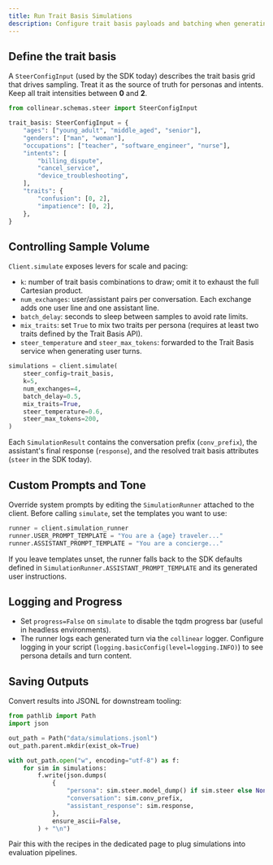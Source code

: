 ```yaml
---
title: Run Trait Basis Simulations
description: Configure trait basis payloads and batching when generating conversations with the Collinear Python SDK.
---
```


## Define the trait basis

A `SteerConfigInput` (used by the SDK today) describes the trait basis grid that drives sampling. Treat it as the source of truth for personas and intents. Keep all trait intensities between **0** and **2**.

```python
from collinear.schemas.steer import SteerConfigInput

trait_basis: SteerConfigInput = {
    "ages": ["young_adult", "middle_aged", "senior"],
    "genders": ["man", "woman"],
    "occupations": ["teacher", "software_engineer", "nurse"],
    "intents": [
        "billing_dispute",
        "cancel_service",
        "device_troubleshooting",
    ],
    "traits": {
        "confusion": [0, 2],
        "impatience": [0, 2],
    },
}
```

## Controlling Sample Volume

`Client.simulate` exposes levers for scale and pacing:

- `k`: number of trait basis combinations to draw; omit it to exhaust the full Cartesian product.
- `num_exchanges`: user/assistant pairs per conversation. Each exchange adds one user line and one assistant line.
- `batch_delay`: seconds to sleep between samples to avoid rate limits.
- `mix_traits`: set `True` to mix two traits per persona (requires at least two traits defined by the Trait Basis API).
- `steer_temperature` and `steer_max_tokens`: forwarded to the Trait Basis service when generating user turns.

```python
simulations = client.simulate(
    steer_config=trait_basis,
    k=5,
    num_exchanges=4,
    batch_delay=0.5,
    mix_traits=True,
    steer_temperature=0.6,
    steer_max_tokens=200,
)
```

Each `SimulationResult` contains the conversation prefix (`conv_prefix`), the assistant's final response (`response`), and the resolved trait basis attributes (`steer` in the SDK today).

## Custom Prompts and Tone

Override system prompts by editing the `SimulationRunner` attached to the client. Before calling `simulate`, set the templates you want to use:

```python
runner = client.simulation_runner
runner.USER_PROMPT_TEMPLATE = "You are a {age} traveler..."
runner.ASSISTANT_PROMPT_TEMPLATE = "You are a concierge..."
```

If you leave templates unset, the runner falls back to the SDK defaults defined in `SimulationRunner.ASSISTANT_PROMPT_TEMPLATE` and its generated user instructions.

## Logging and Progress

- Set `progress=False` on `simulate` to disable the tqdm progress bar (useful in headless environments).
- The runner logs each generated turn via the `collinear` logger. Configure logging in your script (`logging.basicConfig(level=logging.INFO)`) to see persona details and turn content.

## Saving Outputs

Convert results into JSONL for downstream tooling:

```python
from pathlib import Path
import json

out_path = Path("data/simulations.jsonl")
out_path.parent.mkdir(exist_ok=True)

with out_path.open("w", encoding="utf-8") as f:
    for sim in simulations:
        f.write(json.dumps(
            {
                "persona": sim.steer.model_dump() if sim.steer else None,
                "conversation": sim.conv_prefix,
                "assistant_response": sim.response,
            },
            ensure_ascii=False,
        ) + "\n")
```

Pair this with the recipes in the dedicated page to plug simulations into evaluation pipelines.
